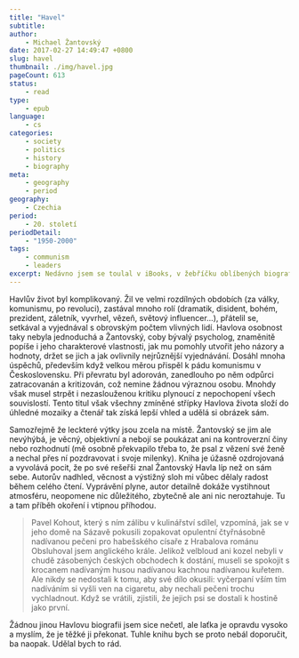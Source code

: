 ```yaml
---
title: "Havel"
subtitle:
author:
    - Michael Žantovský
date: 2017-02-27 14:49:47 +0800
slug: havel
thumbnail: ./img/havel.jpg
pageCount: 613
status:
    - read
type:
    - epub
language:
    - cs
categories:
    - society
    - politics
    - history
    - biography
meta:
    - geography
    - period
geography:
    - Czechia
period:
    - 20. století
periodDetail:
    - "1950-2000"
tags:
    - communism
    - leaders
excerpt: Nedávno jsem se toulal v iBooks, v žebříčku oblíbených biografií. Hodně titulů vypadalo velmi lákavě, ale pobyt v komunistické Číně mě často přiměje přemýšlet o politice, svobodě i našem minulém režimu, proto mne nejvíc zaujal Havel. Tohle dílo napsal jeho dlouholetý přítel a jeden z nejbližších spolupracovníků Michael Žantovský. A číst ho je radost!
---
```


Havlův život byl komplikovaný. Žil ve velmi rozdílných obdobích (za války, komunismu, po revoluci), zastával mnoho rolí (dramatik, disident, bohém, prezident, záletník, vyvrhel, vězeň, světový influencer…), přátelil se, setkával a vyjednával s obrovským počtem vlivných lidí. Havlova osobnost taky nebyla jednoduchá a Žantovský, coby bývalý psycholog, znaměnitě popíše i jeho charakterové vlastnosti, jak mu pomohly utvořit jeho názory a hodnoty, držet se jich a jak ovlivnily nejrůznější vyjednávání. Dosáhl mnoha úspěchů, především když velkou měrou přispěl k pádu komunismu v Československu. Při převratu byl adorován, zanedlouho po něm odpůrci zatracovanán a kritizován, což nemine žádnou výraznou osobu. Mnohdy však musel strpět i nezaslouženou kritiku plynoucí z nepochopení všech souvislostí. Tento titul však všechny zmíněné střípky Havlova života složí do úhledné mozaiky a čtenář tak získá lepší vhled a udělá si obrázek sám.

Samozřejmě že leckteré výtky jsou zcela na místě. Žantovský se jim ale nevýhýbá, je věcný, objektivní a nebojí se poukázat ani na kontroverzní činy nebo rozhodnutí (mě osobně překvapilo třeba to, že psal z vězení své ženě a nechal přes ní pozdravovat i svoje milenky). Kniha je úžasně ozdrojovaná a vyvolává pocit, že po své rešeřši znal Žantovský Havla líp než on sám sebe. Autorův nadhled, věcnost a výstižný sloh mi vůbec dělaly radost během celého čtení. Vyprávění plyne, autor detailně dokáže vystihnout atmosféru, neopomene nic důležitého, zbytečně ale ani nic neroztahuje. Tu a tam příběh okoření i vtipnou příhodou.

> Pavel Kohout, který s ním zálibu v kulinářství sdílel, vzpomíná, jak se v jeho domě na Sázavě pokusili zopakovat opulentní čtyřnásobně nadívanou pečeni pro habešského císaře z Hrabalova románu Obsluhoval jsem anglického krále. Jelikož velbloud ani kozel nebyli v chudě zásobených českých obchodech k dostání, museli se spokojit s krocanem nadívaným husou nadívanou kachnou nadívanou kuřetem. Ale nikdy se nedostali k tomu, aby své dílo okusili: vyčerpaní vším tím nadíváním si vyšli ven na cigaretu, aby nechali pečeni trochu vychladnout. Když se vrátili, zjistili, že jejich psi se dostali k hostině jako první.

Žádnou jinou Havlovu biografii jsem sice nečetl, ale laťka je opravdu vysoko a myslím, že je těžké ji překonat. Tuhle knihu bych se proto nebál doporučit, ba naopak. Udělal bych to rád.
